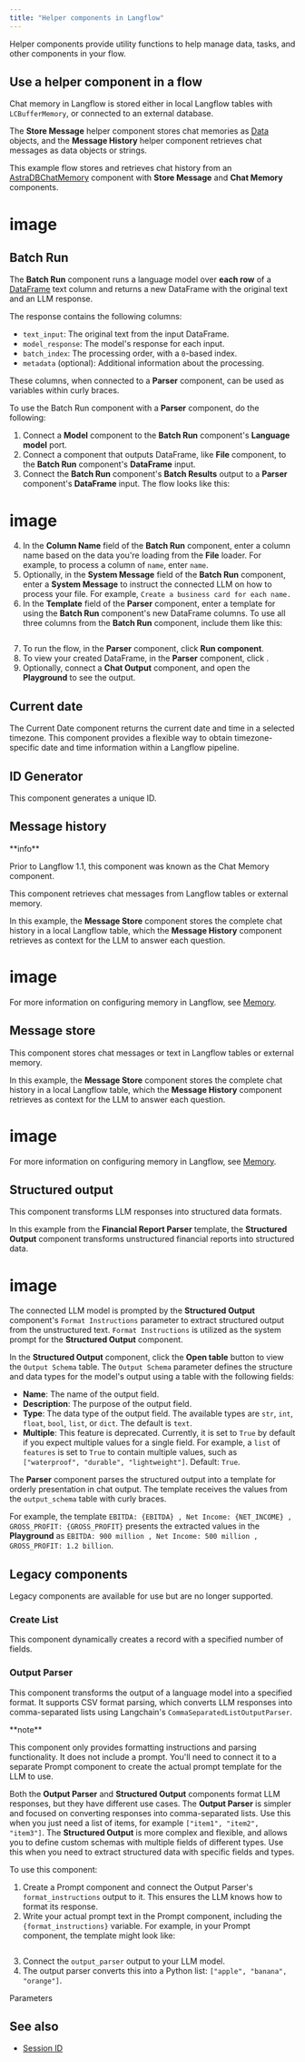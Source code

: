 ```yaml
---
title: "Helper components in Langflow"
---
```


Helper components provide utility functions to help manage data, tasks, and other components in your flow.

## **Use a helper component in a flow**[**​**](https://docs.langflow.org/components-helpers#use-a-helper-component-in-a-flow)

Chat memory in Langflow is stored either in local Langflow tables with `LCBufferMemory`, or connected to an external database.

The **Store Message** helper component stores chat memories as [Data](https://docs.langflow.org/concepts-objects) objects, and the **Message History** helper component retrieves chat messages as data objects or strings.

This example flow stores and retrieves chat history from an [AstraDBChatMemory](https://docs.langflow.org/components-memories#astradbchatmemory-component) component with **Store Message** and **Chat Memory** components.

# image

## **Batch Run**[**​**](https://docs.langflow.org/components-helpers#batch-run)

The **Batch Run** component runs a language model over **each row** of a [DataFrame](https://docs.langflow.org/concepts-objects#dataframe-object) text column and returns a new DataFrame with the original text and an LLM response.

The response contains the following columns:

- `text_input`: The original text from the input DataFrame.
- `model_response`: The model's response for each input.
- `batch_index`: The processing order, with a `0`-based index.
- `metadata` (optional): Additional information about the processing.

These columns, when connected to a **Parser** component, can be used as variables within curly braces.

To use the Batch Run component with a **Parser** component, do the following:

1. Connect a **Model** component to the **Batch Run** component's **Language model** port.
2. Connect a component that outputs DataFrame, like **File** component, to the **Batch Run** component's **DataFrame** input.
3. Connect the **Batch Run** component's **Batch Results** output to a **Parser** component's **DataFrame** input. The flow looks like this:

# image

4. In the **Column Name** field of the **Batch Run** component, enter a column name based on the data you're loading from the **File** loader. For example, to process a column of `name`, enter `name`.
5. Optionally, in the **System Message** field of the **Batch Run** component, enter a **System Message** to instruct the connected LLM on how to process your file. For example, `Create a business card for each name.`
6. In the **Template** field of the **Parser** component, enter a template for using the **Batch Run** component's new DataFrame columns. To use all three columns from the **Batch Run** component, include them like this:

```
```

7. To run the flow, in the **Parser** component, click **Run component**.
8. To view your created DataFrame, in the **Parser** component, click .
9. Optionally, connect a **Chat Output** component, and open the **Playground** to see the output.

<Accordion title="Parameters">
  
</Accordion>

## **Current date**

The Current Date component returns the current date and time in a selected timezone. This component provides a flexible way to obtain timezone-specific date and time information within a Langflow pipeline.

<Accordion title="Parameters">
  
</Accordion>

## **ID Generator**

This component generates a unique ID.

<Accordion title="Parameters">
  
</Accordion>

## **Message history**

<Note>
  **info**

  Prior to Langflow 1.1, this component was known as the Chat Memory component.
</Note>

This component retrieves chat messages from Langflow tables or external memory.

In this example, the **Message Store** component stores the complete chat history in a local Langflow table, which the **Message History** component retrieves as context for the LLM to answer each question.

# image

For more information on configuring memory in Langflow, see [Memory](https://docs.langflow.org/memory).

<Accordion title="Parameters">
  
</Accordion>

## **Message store**

This component stores chat messages or text in Langflow tables or external memory.

In this example, the **Message Store** component stores the complete chat history in a local Langflow table, which the **Message History** component retrieves as context for the LLM to answer each question.

# image

For more information on configuring memory in Langflow, see [Memory](https://docs.langflow.org/memory).

<Accordion title="Parameters">
  
</Accordion>

## **Structured output**

This component transforms LLM responses into structured data formats.

In this example from the **Financial Report Parser** template, the **Structured Output** component transforms unstructured financial reports into structured data.

# image

The connected LLM model is prompted by the **Structured Output** component's `Format Instructions` parameter to extract structured output from the unstructured text. `Format Instructions` is utilized as the system prompt for the **Structured Output** component.

In the **Structured Output** component, click the **Open table** button to view the `Output Schema` table. The `Output Schema` parameter defines the structure and data types for the model's output using a table with the following fields:

- **Name**: The name of the output field.
- **Description**: The purpose of the output field.
- **Type**: The data type of the output field. The available types are `str`, `int`, `float`, `bool`, `list`, or `dict`. The default is `text`.
- **Multiple**: This feature is deprecated. Currently, it is set to `True` by default if you expect multiple values for a single field. For example, a `list` of `features` is set to `True` to contain multiple values, such as `["waterproof", "durable", "lightweight"]`. Default: `True`.

The **Parser** component parses the structured output into a template for orderly presentation in chat output. The template receives the values from the `output_schema` table with curly braces.

For example, the template `EBITDA: {EBITDA} , Net Income: {NET_INCOME} , GROSS_PROFIT: {GROSS_PROFIT}` presents the extracted values in the **Playground** as `EBITDA: 900 million , Net Income: 500 million , GROSS_PROFIT: 1.2 billion`.

<Accordion title="Parameters">
  
</Accordion>

## **Legacy components**

Legacy components are available for use but are no longer supported.

### **Create List**

This component dynamically creates a record with a specified number of fields.

<Accordion title="Parameters">
  
</Accordion>

### **Output Parser**

This component transforms the output of a language model into a specified format. It supports CSV format parsing, which converts LLM responses into comma-separated lists using Langchain's `CommaSeparatedListOutputParser`.

<Note>
  **note**

  This component only provides formatting instructions and parsing functionality. It does not include a prompt. You'll need to connect it to a separate Prompt component to create the actual prompt template for the LLM to use.
</Note>

Both the **Output Parser** and **Structured Output** components format LLM responses, but they have different use cases. The **Output Parser** is simpler and focused on converting responses into comma-separated lists. Use this when you just need a list of items, for example `["item1", "item2", "item3"]`. The **Structured Output** is more complex and flexible, and allows you to define custom schemas with multiple fields of different types. Use this when you need to extract structured data with specific fields and types.

To use this component:

1. Create a Prompt component and connect the Output Parser's `format_instructions` output to it. This ensures the LLM knows how to format its response.
2. Write your actual prompt text in the Prompt component, including the `{format_instructions}` variable. For example, in your Prompt component, the template might look like:

```
```

3. Connect the `output_parser` output to your LLM model.
4. The output parser converts this into a Python list: `["apple", "banana", "orange"]`.

Parameters

## **See also**

- [Session ID](https://docs.langflow.org/session-id)
